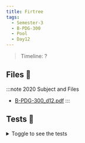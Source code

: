 ```yaml
---
title: Firtree
tags:
  - Semester-3
  - B-PDG-300
  - Pool
  - Day12
---
```

> Timeline: ?


## Files 📂

:::note 2020 Subject and Files
- [B-PDG-300_d12.pdf](https://github.com/Studio-17/Epitech-Subjects/raw/main/Semester-3/B-PDG-300/Pool/Day12/B-PDG-300_d12.pdf)
:::

## Tests 🤖
<details>
  <summary>Toggle to see the tests</summary>
  <div>
Yo
  </div>
</details>
